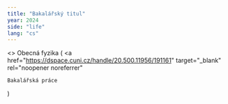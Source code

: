 ```yaml
---
title: "Bakalářský titul"
year: 2024
side: "life"
lang: "cs"
---
```


<>
  Obecná fyzika (
  <a
    href="https://dspace.cuni.cz/handle/20.500.11956/191161"
    target="_blank"
    rel="noopener noreferrer"
  >
    Bakalářská práce
  </a>
  )
</>
